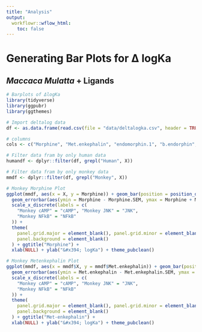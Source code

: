 ```yaml
---
title: "Analysis"
output:
  workflowr::wflow_html:
    toc: false
---
```

# Generating Bar Plots for &#x394; logKa


## _Maccaca Mulatta_ + Ligands

```r
# Barplots of ΔlogKa
library(tidyverse)
library(ggpubr)
library(ggthemes)

# Import deltalog data
df <- as.data.frame(read.csv(file = "data/deltalogka.csv", header = TRUE, sep = ","))

# columns
cols <- c("Morphine", "Met.enkephalin", "endomorphin.1", "b.endorphin", "TRV130")

# Filter data fram by only human data
humandf <- dplyr::filter(df, grepl("Human", X))

# Filter data fram by only monkey data
mmdf <- dplyr::filter(df, grepl("Monkey", X))

# Monkey Morphine Plot
ggplot(mmdf, aes(x = X, y = Morphine)) + geom_bar(position = position_dodge(.01), width = 0.6, stat = "identity", fill = "blue") +
  geom_errorbar(aes(ymin = Morphine - Morphine.SEM, ymax = Morphine + Morphine.SEM), width = .2, color = "black", size = 1, position = position_dodge(.4)) +
  scale_x_discrete(labels = c(
    "Monkey cAMP" = "cAMP", "Monkey JNK" = "JNK",
    "Monkey NFkB" = "NFkB"
  )) +
  theme(
    panel.grid.major = element_blank(), panel.grid.minor = element_blank(),
    panel.background = element_blank()
  ) + ggtitle("Morphine") +
  xlab(NULL) + ylab("&#x394; logKa") + theme_pubclean()

# Monkey Metenkephalin Plot
ggplot(mmdf, aes(x = mmdf$X, y = mmdf$Met.enkephalin)) + geom_bar(position = position_dodge(.01), width = 0.6, stat = "identity", fill = "green") +
  geom_errorbar(aes(ymin = Met.enkephalin - Met.enkephalin.SEM, ymax = Met.enkephalin + Met.enkephalin.SEM), width = .2, color = "black", size = 1, position = position_dodge(.4)) +
  scale_x_discrete(labels = c(
    "Monkey cAMP" = "cAMP", "Monkey JNK" = "JNK",
    "Monkey NFkB" = "NFkB"
  )) +
  theme(
    panel.grid.major = element_blank(), panel.grid.minor = element_blank(),
    panel.background = element_blank()
  ) + ggtitle("Met-enkephalin") +
  xlab(NULL) + ylab("&#x394; logKa") + theme_pubclean()
```